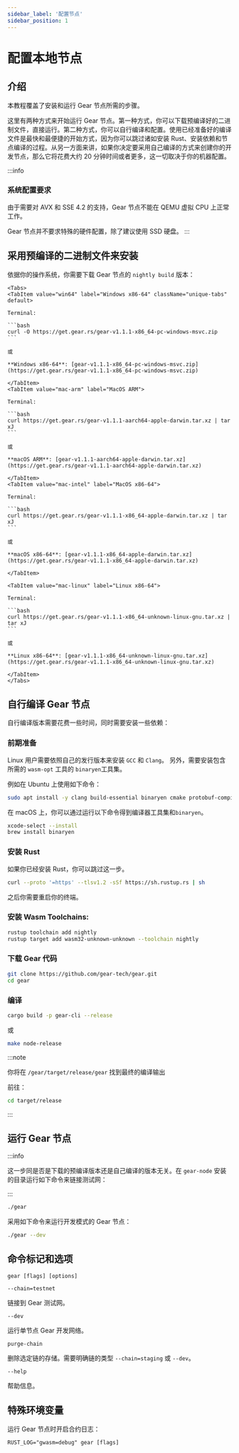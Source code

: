 ```yaml
---
sidebar_label: '配置节点'
sidebar_position: 1
---
```



# 配置本地节点

## 介绍

本教程覆盖了安装和运行 Gear 节点所需的步骤。

这里有两种方式来开始运行 Gear 节点。第一种方式，你可以下载预编译好的二进制文件，直接运行。第二种方式，你可以自行编译和配置。使用已经准备好的编译文件是最快和最便捷的开始方式，因为你可以跳过诸如安装 Rust、安装依赖和节点编译的过程。从另一方面来讲，如果你决定要采用自己编译的方式来创建你的开发节点，那么它将花费大约 20 分钟时间或者更多，这一切取决于你的机器配置。

:::info
### 系统配置要求

由于需要对 AVX 和 SSE 4.2 的支持，Gear 节点不能在 QEMU 虚拟 CPU 上正常工作。

Gear 节点并不要求特殊的硬件配置，除了建议使用 SSD 硬盘。
:::

## 采用预编译的二进制文件来安装

依据你的操作系统，你需要下载 Gear 节点的 `nightly build` 版本：

````mdx-code-block
<Tabs>
<TabItem value="win64" label="Windows x86-64" className="unique-tabs" default>

Terminal:

```bash
curl -O https://get.gear.rs/gear-v1.1.1-x86_64-pc-windows-msvc.zip
```

或

**Windows x86-64**: [gear-v1.1.1-x86_64-pc-windows-msvc.zip](https://get.gear.rs/gear-v1.1.1-x86_64-pc-windows-msvc.zip)

</TabItem>
<TabItem value="mac-arm" label="MacOS ARM">

Terminal:

```bash
curl https://get.gear.rs/gear-v1.1.1-aarch64-apple-darwin.tar.xz | tar xJ
```

或

**macOS ARM**: [gear-v1.1.1-aarch64-apple-darwin.tar.xz](https://get.gear.rs/gear-v1.1.1-aarch64-apple-darwin.tar.xz)

</TabItem>
<TabItem value="mac-intel" label="MacOS x86-64">

Terminal:

```bash
curl https://get.gear.rs/gear-v1.1.1-x86_64-apple-darwin.tar.xz | tar xJ
```

或

**macOS x86-64**: [gear-v1.1.1-x86_64-apple-darwin.tar.xz](https://get.gear.rs/gear-v1.1.1-x86_64-apple-darwin.tar.xz)

</TabItem>

<TabItem value="mac-linux" label="Linux x86-64">

Terminal:

```bash
curl https://get.gear.rs/gear-v1.1.1-x86_64-unknown-linux-gnu.tar.xz | tar xJ
```

或

**Linux x86-64**: [gear-v1.1.1-x86_64-unknown-linux-gnu.tar.xz](https://get.gear.rs/gear-v1.1.1-x86_64-unknown-linux-gnu.tar.xz)

</TabItem>
</Tabs>
````

## 自行编译 Gear 节点

自行编译版本需要花费一些时间，同时需要安装一些依赖：

### 前期准备

Linux 用户需要依照自己的发行版本来安装 `GCC` 和 `Clang`。
另外，需要安装包含所需的 `wasm-opt` 工具的 `binaryen`工具集。

例如在 Ubuntu 上使用如下命令：

```bash
sudo apt install -y clang build-essential binaryen cmake protobuf-compiler
```

在 macOS 上，你可以通过运行以下命令得到编译器工具集和`binaryen`。

```bash
xcode-select --install
brew install binaryen
```

### 安装 Rust

如果你已经安装 Rust，你可以跳过这一步。

```bash
curl --proto '=https' --tlsv1.2 -sSf https://sh.rustup.rs | sh
```

之后你需要重启你的终端。

### 安装 Wasm Toolchains:

```bash
rustup toolchain add nightly
rustup target add wasm32-unknown-unknown --toolchain nightly
```

### 下载 Gear 代码

```bash
git clone https://github.com/gear-tech/gear.git
cd gear
```

### 编译

```bash
cargo build -p gear-cli --release
```

或

```bash
make node-release
```

:::note

你将在 `/gear/target/release/gear` 找到最终的编译输出

前往：

```bash
cd target/release
```

:::

## 运行 Gear 节点

:::info

这一步同是否是下载的预编译版本还是自己编译的版本无关。在 `gear-node` 安装的目录运行如下命令来链接测试网：

:::

```bash
./gear
```

采用如下命令来运行开发模式的 Gear 节点：

```bash
./gear --dev
```

## 命令标记和选项

```code
gear [flags] [options]
```

`--chain=testnet`

链接到 Gear 测试网。

`--dev`

运行单节点 Gear 开发网络。

`purge-chain`

删除选定链的存储。需要明确链的类型 `--chain=staging` 或 `--dev`。

`--help`

帮助信息。

## 特殊环境变量

运行 Gear 节点时开启合约日志：

```code
RUST_LOG="gwasm=debug" gear [flags]
```
